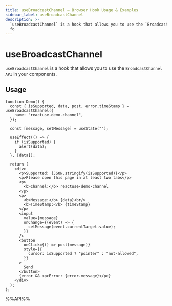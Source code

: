 ```yaml
---
title: useBroadcastChannel – Browser Hook Usage & Examples
sidebar_label: useBroadcastChannel
description: >-
  `useBroadcastChannel` is a hook that allows you to use the `BroadcastChannel API` in your components. Learn usage patterns, best practices, and code examples
  fo
---
```

# useBroadcastChannel

`useBroadcastChannel` is a hook that allows you to use the `BroadcastChannel API` in your components.

## Usage

```tsx live
function Demo() {
  const { isSupported, data, post, error,timeStamp } = useBroadcastChannel({
    name: "reactuse-demo-channel",
  });

  const [message, setMessage] = useState("");

  useEffect(() => {
    if (isSupported) {
      alert(data);
    }
  }, [data]);

  return (
    <div>
      <p>Supported: {JSON.stringify(isSupported)}</p>
      <p>Please open this page in at least two tabs</p>
      <p>
        <b>Channel:</b> reactuse-demo-channel
      </p>
      <p>
        <b>Message:</b> {data}<br/>
        <b>TimeStamp:</b> {timeStamp}
      </p>
      <input
        value={message}
        onChange={(event) => {
          setMessage(event.currentTarget.value);
        }}
      />
      <button
        onClick={() => post(message)}
        style={{
          cursor: isSupported ? "pointer" : "not-allowed",
        }}
      >
        Send
      </button>
      {error && <p>Error: {error.message}</p>}
    </div>
  );
};

```

%%API%%
